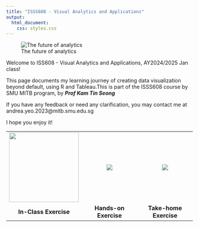 ```yaml
---
title: "ISSS608 - Visual Analytics and Applications"
output:
  html_document:
    css: styles.css
---
```


![The future of analytics](images/Pic01.webp)

::: {style="text-align: left;"}
Welcome to ISS608 - Visual Analytics and Applications, AY2024/2025 Jan class!

This page documents my learning journey of creating data visualization beyond default, using R and Tableau.This is part of the ISSS608 course by SMU MITB program, by ***Prof Kam Tin Seong***

If you have any feedback or need any clarification, you may contact me at andrea.yeo.2023\@mitb.smu.edu.sg

I hope you enjoy it!
:::

|  |  |  |
|:----------------------:|:----------------------:|:----------------------:|
| ![](images/Pic02.jpg){width="188"} | ![](images/Pic03.jpg) | ![](images/Pic04.jpeg) |
| **In-Class Exercise** | **Hands-on Exercise** | **Take-home Exercise** |
